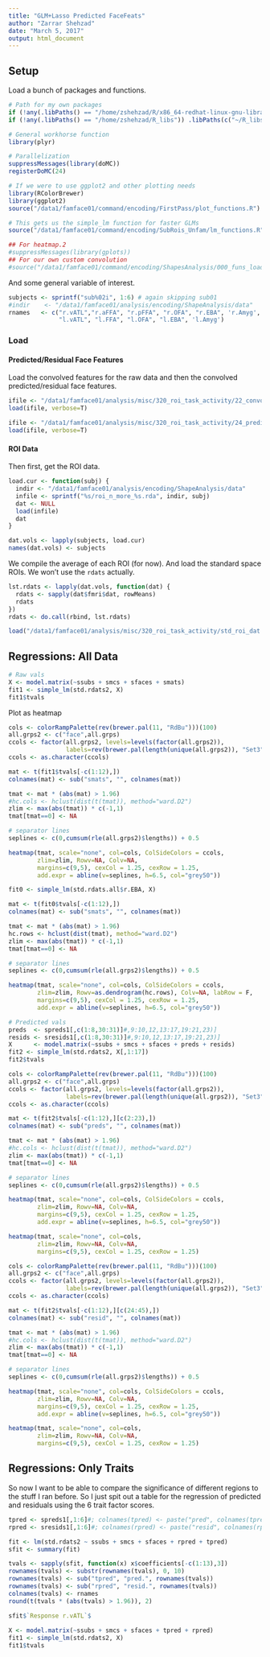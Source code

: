 ```yaml
---
title: "GLM+Lasso Predicted FaceFeats"
author: "Zarrar Shehzad"
date: "March 5, 2017"
output: html_document
---
```


## Setup

Load a bunch of packages and functions.

```r
# Path for my own packages
if (!any(.libPaths() == "/home/zshehzad/R/x86_64-redhat-linux-gnu-library/3.2")) .libPaths(c("/home/zshehzad/R/x86_64-redhat-linux-gnu-library/3.2", .libPaths()))
if (!any(.libPaths() == "/home/zshehzad/R_libs")) .libPaths(c("~/R_libs", .libPaths()))

# General workhorse function
library(plyr)

# Parallelization
suppressMessages(library(doMC))
registerDoMC(24)

# If we were to use ggplot2 and other plotting needs
library(RColorBrewer)
library(ggplot2)
source("/data1/famface01/command/encoding/FirstPass/plot_functions.R")

# This gets us the simple_lm function for faster GLMs
source("/data1/famface01/command/encoding/SubRois_Unfam/lm_functions.R")

## For heatmap.2
#suppressMessages(library(gplots))
## For our own custom convolution
#source("/data1/famface01/command/encoding/ShapesAnalysis/000_funs_load_convolve.R")
```

And some general variable of interest.

```r
subjects <- sprintf("sub%02i", 1:6) # again skipping sub01
#indir    <- "/data1/famface01/analysis/encoding/ShapeAnalysis/data"
rnames   <- c("r.vATL","r.aFFA", "r.pFFA", "r.OFA", "r.EBA", 'r.Amyg', 
              "l.vATL", "l.FFA", "l.OFA", "l.EBA", 'l.Amyg')
```


### Load

#### Predicted/Residual Face Features

Load the convolved features for the raw data and then the convolved predicted/residual face features.

```r
ifile <- "/data1/famface01/analysis/misc/320_roi_task_activity/22_convolve_facefeats.rda"
load(ifile, verbose=T)

ifile <- "/data1/famface01/analysis/misc/320_roi_task_activity/24_predict_convolve.rda"
load(ifile, verbose=T)
```

#### ROI Data

Then first, get the ROI data.

```r
load.cur <- function(subj) {
  indir <- "/data1/famface01/analysis/encoding/ShapeAnalysis/data"
  infile <- sprintf("%s/roi_n_more_%s.rda", indir, subj)
  dat <- NULL
  load(infile)
  dat
}

dat.vols <- lapply(subjects, load.cur)
names(dat.vols) <- subjects
```

We compile the average of each ROI (for now). And load the standard space ROIs. We won't use the `rdats` actually.

```r
lst.rdats <- lapply(dat.vols, function(dat) {
  rdats <- sapply(dat$fmri$dat, rowMeans)
  rdats
})
rdats <- do.call(rbind, lst.rdats)

load("/data1/famface01/analysis/misc/320_roi_task_activity/std_roi_dat.rda", verbose=T)
```



## Regressions: All Data

```r
# Raw vals
X <- model.matrix(~ssubs + smcs + sfaces + smats)
fit1 <- simple_lm(std.rdats2, X)
fit1$tvals
```

Plot as heatmap

```r
cols <- colorRampPalette(rev(brewer.pal(11, "RdBu")))(100)
all.grps2 <- c("face",all.grps)
ccols <- factor(all.grps2, levels=levels(factor(all.grps2)), 
                labels=rev(brewer.pal(length(unique(all.grps2)), "Set3")))
ccols <- as.character(ccols)

mat <- t(fit1$tvals[-c(1:12),])
colnames(mat) <- sub("smats", "", colnames(mat))

tmat <- mat * (abs(mat) > 1.96)
#hc.cols <- hclust(dist(t(tmat)), method="ward.D2")
zlim <- max(abs(tmat)) * c(-1,1)
tmat[tmat==0] <- NA

# separator lines
seplines <- c(0,cumsum(rle(all.grps2)$lengths)) + 0.5

heatmap(tmat, scale="none", col=cols, ColSideColors = ccols, 
        zlim=zlim, Rowv=NA, Colv=NA, 
        margins=c(9,5), cexCol = 1.25, cexRow = 1.25, 
        add.expr = abline(v=seplines, h=6.5, col="grey50"))
```

```r
fit0 <- simple_lm(std.rdats.all$r.EBA, X)

mat <- t(fit0$tvals[-c(1:12),])
colnames(mat) <- sub("smats", "", colnames(mat))

tmat <- mat * (abs(mat) > 1.96)
hc.rows <- hclust(dist(tmat), method="ward.D2")
zlim <- max(abs(tmat)) * c(-1,1)
tmat[tmat==0] <- NA

# separator lines
seplines <- c(0,cumsum(rle(all.grps2)$lengths)) + 0.5

heatmap(tmat, scale="none", col=cols, ColSideColors = ccols, 
        zlim=zlim, Rowv=as.dendrogram(hc.rows), Colv=NA, labRow = F, 
        margins=c(9,5), cexCol = 1.25, cexRow = 1.25, 
        add.expr = abline(v=seplines, h=6.5, col="grey50"))
```


```r
# Predicted vals
preds  <- spreds1[,c(1:8,30:31)]#,9:10,12,13:17,19:21,23)]
resids <- sresids1[,c(1:8,30:31)]#,9:10,12,13:17,19:21,23)]
X      <- model.matrix(~ssubs + smcs + sfaces + preds + resids)
fit2 <- simple_lm(std.rdats2, X[,1:17])
fit2$tvals
```

```r
cols <- colorRampPalette(rev(brewer.pal(11, "RdBu")))(100)
all.grps2 <- c("face",all.grps)
ccols <- factor(all.grps2, levels=levels(factor(all.grps2)), 
                labels=rev(brewer.pal(length(unique(all.grps2)), "Set3")))
ccols <- as.character(ccols)

mat <- t(fit2$tvals[-c(1:12),][c(2:23),])
colnames(mat) <- sub("preds", "", colnames(mat))

tmat <- mat * (abs(mat) > 1.96)
#hc.cols <- hclust(dist(t(tmat)), method="ward.D2")
zlim <- max(abs(tmat)) * c(-1,1)
tmat[tmat==0] <- NA

# separator lines
seplines <- c(0,cumsum(rle(all.grps2)$lengths)) + 0.5

heatmap(tmat, scale="none", col=cols, ColSideColors = ccols, 
        zlim=zlim, Rowv=NA, Colv=NA, 
        margins=c(9,5), cexCol = 1.25, cexRow = 1.25, 
        add.expr = abline(v=seplines, h=6.5, col="grey50"))

heatmap(tmat, scale="none", col=cols, 
        zlim=zlim, Rowv=NA, Colv=NA, 
        margins=c(9,5), cexCol = 1.25, cexRow = 1.25)
```


```r
cols <- colorRampPalette(rev(brewer.pal(11, "RdBu")))(100)
all.grps2 <- c("face",all.grps)
ccols <- factor(all.grps2, levels=levels(factor(all.grps2)), 
                labels=rev(brewer.pal(length(unique(all.grps2)), "Set3")))
ccols <- as.character(ccols)

mat <- t(fit2$tvals[-c(1:12),][c(24:45),])
colnames(mat) <- sub("resid", "", colnames(mat))

tmat <- mat * (abs(mat) > 1.96)
#hc.cols <- hclust(dist(t(tmat)), method="ward.D2")
zlim <- max(abs(tmat)) * c(-1,1)
tmat[tmat==0] <- NA

# separator lines
seplines <- c(0,cumsum(rle(all.grps2)$lengths)) + 0.5

heatmap(tmat, scale="none", col=cols, ColSideColors = ccols, 
        zlim=zlim, Rowv=NA, Colv=NA, 
        margins=c(9,5), cexCol = 1.25, cexRow = 1.25, 
        add.expr = abline(v=seplines, h=6.5, col="grey50"))

heatmap(tmat, scale="none", col=cols, 
        zlim=zlim, Rowv=NA, Colv=NA, 
        margins=c(9,5), cexCol = 1.25, cexRow = 1.25)
```


## Regressions: Only Traits

So now I want to be able to compare the significance of different regions to the stuff I ran before. So I just spit out a table for the regression of predicted and residuals using the 6 trait factor scores.

```r
tpred <- spreds1[,1:6]#; colnames(tpred) <- paste("pred", colnames(tpred), sep=".")
rpred <- sresids1[,1:6]#; colnames(rpred) <- paste("resid", colnames(rpred), sep=".")

fit <- lm(std.rdats2 ~ ssubs + smcs + sfaces + rpred + tpred)
sfit <- summary(fit)

tvals <- sapply(sfit, function(x) x$coefficients[-c(1:13),3])
rownames(tvals) <- substr(rownames(tvals), 0, 10)
rownames(tvals) <- sub("tpred", "pred.", rownames(tvals))
rownames(tvals) <- sub("rpred", "resid.", rownames(tvals))
colnames(tvals) <- rnames
round(t(tvals * (abs(tvals) > 1.96)), 2)

sfit$`Response r.vATL`$
       
X <- model.matrix(~ssubs + smcs + sfaces + tpred + rpred)
fit1 <- simple_lm(std.rdats2, X)
fit1$tvals

```

